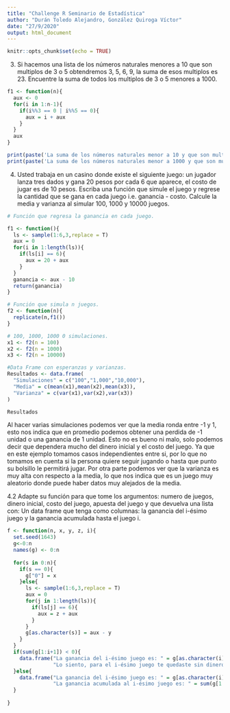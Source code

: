 ---
title: "Challenge R Seminario de Estadística"
author: "Durán Toledo Alejandro, González Quiroga Víctor"
date: "27/9/2020"
output: html_document
---

```{r setup, include=FALSE}
knitr::opts_chunk$set(echo = TRUE)
```

3. Si hacemos una lista de los números naturales menores a 10 que son multiplos de 3 o 5 obtendremos 3, 5, 6, 9, la suma de esos multiplos es 23. Encuentre la suma de todos los multiplos de 3 o 5 menores a 1000.

```{r echo=FALSE}
f1 <- function(n){
  aux <- 0
  for(i in 1:n-1){
    if(i%%3 == 0 | i%%5 == 0){
      aux = i + aux
    }
  }
  aux
}

print(paste('La suma de los números naturales menor a 10 y que son multiplos de 3 o 5 es: ',f1(10)))
print(paste('La suma de los números naturales menor a 1000 y que son multiplos de 3 o 5 es: ',f1(1000)))
```

4. Usted trabaja en un casino donde existe el siguiente juego: un jugador lanza tres dados y gana 20 pesos por cada 6 que aparece, el costo de jugar es de 10 pesos. Escriba una función que simule el juego y regrese la cantidad que se gana en cada  juego i.e. ganancia - costo. Calcule la media y varianza al simular 100, 1000 y 10000 juegos.

```{r echo=FALSE}

# Función que regresa la ganancia en cada juego.

f1 <- function(){
  ls <- sample(1:6,3,replace = T)
  aux = 0
  for(i in 1:length(ls)){
    if(ls[i] == 6){
      aux = 20 + aux
    }
  }
  ganancia <- aux - 10
  return(ganancia)
}
```

```{r echo=FALSE}
  
# Función que simula n juegos.
f2 <- function(n){
  replicate(n,f1())
}
```

```{r echo=FALSE}
# 100, 1000, 1000 0 simulaciones.
x1 <- f2(n = 100)
x2 <- f2(n = 1000)
x3 <- f2(n = 10000)
```

```{r echo=FALSE}
#Data Frame con esperanzas y varianzas.
Resultados <- data.frame(
  "Simulaciones" = c("100","1,000","10,000"), 
  "Media" = c(mean(x1),mean(x2),mean(x3)), 
  "Varianza" = c(var(x1),var(x2),var(x3))
)

Resultados
```

Al hacer varias simulaciones podemos ver que la media ronda entre -1 y 1, esto nos indica que en promedio podemos obtener una perdida de -1 unidad o una ganancia de 1 unidad. Esto no es bueno ni malo, solo podemos decir que dependera mucho del dinero inicial y el costo del juego. Ya que en este ejemplo tomamos casos independientes entre si, por lo que no tomamos en cuenta si la persona quiere seguir jugando o hasta que punto su bolsillo le permitirá jugar. Por otra parte podemos ver que la varianza es muy alta con respecto a la media, lo que nos indica que es un juego muy aleatorio donde puede haber datos muy alejados de la media.

4.2 Adapte su función para que tome los argumentos: numero de juegos, dinero inicial, costo del juego, apuesta del juego y que devuelva una lista con: Un data frame que tenga como columnas: la ganancia del i-ésimo juego y la ganancia acumulada hasta el juego i.

```{r echo=FALSE}
f <- function(n, x, y, z, i){
  set.seed(1643)
  g<-0:n
  names(g) <- 0:n
  
  for(s in 0:n){
    if(s == 0){
      g["0"] = x
    }else{
      ls <- sample(1:6,3,replace = T)
      aux = 0
      for(j in 1:length(ls)){
        if(ls[j] == 6){
          aux = z + aux
        }
      }
      g[as.character(s)] = aux - y
    }
  }
  if(sum(g[1:i+1]) < 0){
    data.frame("La ganancia del i-ésimo juego es: " = g[as.character(i)],
               "Lo siento, para el i-ésimo juego te quedaste sin dinero")
  }else{
    data.frame("La ganancia del i-ésimo juego es: " = g[as.character(i)],
               "La ganancia acumulada al i-ésimo juego es: " = sum(g[1:i+1]))
  }
  
}
```













